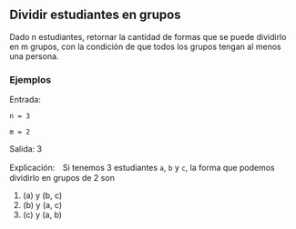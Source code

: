 ## Dividir estudiantes en grupos

Dado n estudiantes, retornar la cantidad de formas que se puede dividirlo en m grupos, con la condición de que todos los grupos tengan al menos una persona.

### Ejemplos

Entrada:

`n = 3`

`m = 2`

Salida: 3

Explicación:　Si tenemos 3 estudiantes `a`, `b` y `c`, la forma que podemos dividirlo en grupos de 2 son

1. (a) y (b, c)
2. (b) y (a, c)
3. (c) y (a, b)
